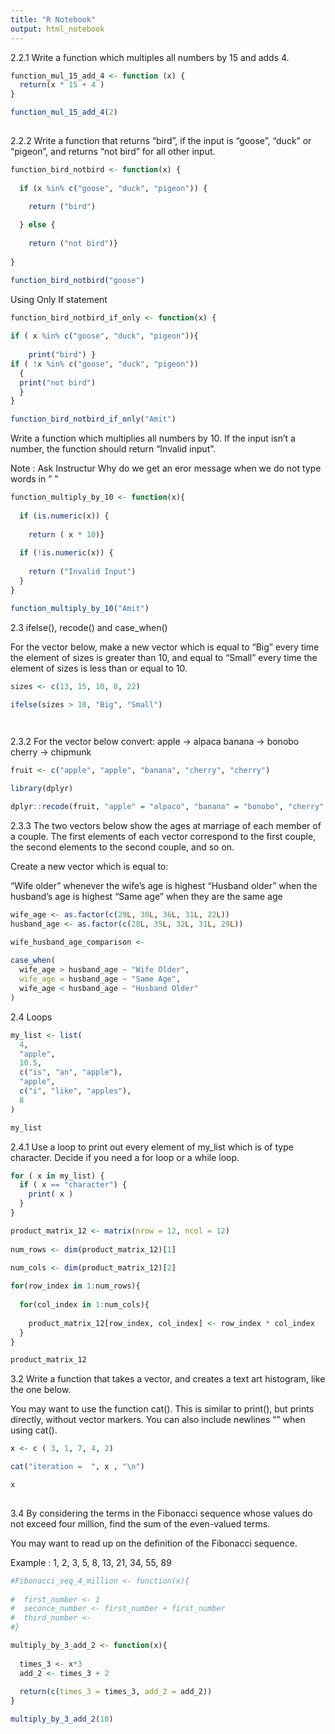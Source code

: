 ```yaml
---
title: "R Notebook"
output: html_notebook
---
```

2.2.1 
Write a function which multiples all numbers by 15 and adds 4.
```r
function_mul_15_add_4 <- function (x) {
  return(x * 15 + 4 )
}
```


```r
function_mul_15_add_4(2)
                      
```

2.2.2
Write a function that returns “bird”, if the input is “goose”, “duck” or “pigeon”, and returns “not bird” for all other input.
```r

function_bird_notbird <- function(x) {
  
  if (x %in% c("goose", "duck", "pigeon")) {
    
    return ("bird") 

  } else {
    
    return ("not bird")}
  
}
```

```r
function_bird_notbird("goose")
```

Using Only If statement
```r
function_bird_notbird_if_only <- function(x) { 
  
if ( x %in% c("goose", "duck", "pigeon")){
  
    print("bird") }
if ( !x %in% c("goose", "duck", "pigeon"))
  {
  print("not bird")
  }  
}

function_bird_notbird_if_only("Amit")
```


Write a function which multiplies all numbers by 10. If the input isn’t a number, the function should return “Invalid input”.

Note : Ask Instructur Why do we get an eror message when we do not type words in " "

```r
function_multiply_by_10 <- function(x){
  
  if (is.numeric(x)) {
    
    return ( x * 10)}
  
  if (!is.numeric(x)) {
    
    return ("Invalid Input")
  }
}

function_multiply_by_10("Amit")
```

2.3 ifelse(), recode() and case_when()

For the vector below, make a new vector which is equal to “Big” every time the element of sizes is greater than 10, and equal to “Small” every time the element of sizes is less than or equal to 10.

```r
sizes <- c(13, 15, 10, 8, 22)

ifelse(sizes > 10, "Big", "Small")

  

```


2.3.2
For the vector below convert:
apple → alpaca
banana → bonobo
cherry → chipmunk

```r
fruit <- c("apple", "apple", "banana", "cherry", "cherry")

library(dplyr)

dplyr::recode(fruit, "apple" = "alpaco", "banana" = "bonobo", "cherry" = "chipmunk")


```

2.3.3
The two vectors below show the ages at marriage of each member of a couple. The first elements of each vector correspond to the first couple, the second elements to the second couple, and so on.

Create a new vector which is equal to:

“Wife older” whenever the wife’s age is highest “Husband older” when the husband’s age is highest “Same age” when they are the same age

```r
wife_age <- as.factor(c(29L, 30L, 36L, 31L, 22L))
husband_age <- as.factor(c(28L, 35L, 32L, 31L, 29L))

wife_husband_age_comparison <- 
  
case_when(
  wife_age > husband_age ~ "Wife Older",
  wife_age = husband_age ~ "Same Age",
  wife_age < husband_age ~ "Husband Older"
)


```

2.4 Loops

```r
my_list <- list(
  4,
  "apple",
  10.5,
  c("is", "an", "apple"),
  "apple",
  c("i", "like", "apples"),
  8
)

my_list
```

2.4.1
Use a loop to print out every element of my_list which is of type character. Decide if you need a for loop or a while loop.

```r
for ( x in my_list) {
  if ( x == "character") {
    print( x )
  }
}
```

```r
product_matrix_12 <- matrix(nrow = 12, ncol = 12)
                         
num_rows <- dim(product_matrix_12)[1]

num_cols <- dim(product_matrix_12)[2]
  
for(row_index in 1:num_rows){  
  
  for(col_index in 1:num_cols){ 
    
    product_matrix_12[row_index, col_index] <- row_index * col_index    
  }
}

product_matrix_12
```

3.2
Write a function that takes a vector, and creates a text art histogram, like the one below.

You may want to use the function cat(). This is similar to print(), but prints directly, without vector markers. You can also include newlines "\n" when using cat().

```r
x <- c ( 3, 1, 7, 4, 2)

cat("iteration =  ", x , "\n")

x
  
```

3.4
By considering the terms in the Fibonacci sequence whose values do not exceed four million, find the sum of the even-valued terms.

You may want to read up on the definition of the Fibonacci sequence.

Example : 1, 2, 3, 5, 8, 13, 21, 34, 55, 89

```r
#Fibonacci_seq_4_million <- function(x){
  
#  first_number <- 1
#  seconce_number <- first_number + first_number
#  third_number <- 
#}

multiply_by_3_add_2 <- function(x){
  
  times_3 <- x*3
  add_2 <- times_3 + 2
  
  return(c(times_3 = times_3, add_2 = add_2))
}

multiply_by_3_add_2(10)
```

